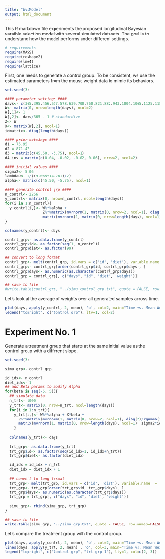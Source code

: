 ```yaml
---
title: "bvsModel"
output: html_document
---
```


This R markdown file experiments the proposed longitudinal Bayesian varaible selection model with several simulated datasets. The goal is to understand how the model performs under different settings.

```r
# requirements
require(MASS)
require(reshape2)
require(lme4)
require(lattice)
```

First, one needs to generate a control group. To be consistent, we use the estimated parameters from the mouse weight data to mimic its behaviors.

```r
set.seed(3)

#### parameter settings ####
days<- c(365,395,456,517,578,639,700,760,821,882,943,1004,1065,1125,1186)
W<- matrix(0, nrow=length(days), ncol=2)
W[,1]<- 1
W[,2]<- days/365 - 1 # standardize
Z<- W
X<- matrix(W[,2], ncol=1)
idmatrix<- diag(length(days))

#### prior settings ####
d1 = 75.95
d2 = 871.47
d3 = matrix(c(45.50, -5.75), ncol=1)
d4_inv = matrix(c(0.04, -0.02, -0.02, 0.06), nrow=2, ncol=2)

#### initial values ####
sigma2<- 5.06
lambdaD<- 1/((9.065+14.261)/2)
alpha<- matrix(c(45.50, -5.75), ncol=1)

#### generate control grp ####
n_contrl<- 2266
y_contrl<- matrix(0, nrow=n_contrl, ncol=length(days))
for(i in 1:n_contrl){
  y_contrl[i,]<- W%*%alpha +
                 Z%*%matrix(mvrnorm(1, matrix(0, nrow=2, ncol=1), diag(2)/rgamma(1, d1, d2)), ncol=1) +
                 matrix(mvrnorm(1, matrix(0, nrow=length(days), ncol=1), sigma2*idmatrix), ncol=1)
}

colnames(y_contrl)<- days

contrl_grp<- as.data.frame(y_contrl)
contrl_grp$id<- as.factor(seq(1, n_contrl))
contrl_grp$diet<- as.factor(99)

## convert to long format
contrl_grp<- melt(contrl_grp, id.vars = c('id', 'diet'), variable.name  = 'days', value.name = 'weight')
contrl_grp<- contrl_grp[order(contrl_grp$id, contrl_grp$days), ]
contrl_grp$days<- as.numeric(as.character(contrl_grp$days))
contrl_grp = contrl_grp[, c("days", "id", 'diet', 'weight')]

## save to file
#write.table(contrl_grp, "../simu_control_grp.txt", quote = FALSE, row.names=FALSE)
```

Let's look at the average of weights over all generated samples across time.

```r
plot(days, apply(y_contrl, 2, mean), 'o', col=2, main="Time vs. Mean Weight", xlab="Time", ylab="Mean Weight")
legend("topright", c("Control grp"), lty=1, col=2)
```

# Experiment No. 1

Generate a treatment group that starts at the same initial value as the control group with a different slope.

```r
set.seed(3)

simu_grp<- contrl_grp

id_idx<- n_contrl
diet_idx<- 1
## add Beta params to modify Alpha
for(beta in seq(-5, 5)){
  ## simulate data
  n_trt<- 1000
  y_trt<- matrix(0, nrow=n_trt, ncol=length(days))
  for(i in 1:n_trt){
    y_trt[i,]<- W%*%alpha + X*beta +
      Z%*%matrix(mvrnorm(1, matrix(0, nrow=2, ncol=1), diag(2)/rgamma(1, d1, d2)), ncol=1) +
      matrix(mvrnorm(1, matrix(0, nrow=length(days), ncol=1), sigma2*idmatrix), ncol=1)
    }
  
  colnames(y_trt)<- days
  
  trt_grp<- as.data.frame(y_trt)
  trt_grp$id<- as.factor(seq(id_idx+1, id_idx+n_trt))
  trt_grp$diet<- as.factor(diet_idx)
  
  id_idx = id_idx + n_trt
  diet_idx = diet_idx + 1
  
  ## convert to long format
  trt_grp<- melt(trt_grp, id.vars = c('id', 'diet'), variable.name  = 'days', value.name = 'weight')
  trt_grp<- trt_grp[order(trt_grp$id, trt_grp$days), ]
  trt_grp$days<- as.numeric(as.character(trt_grp$days))
  trt_grp = trt_grp[, c("days", "id", 'diet', 'weight')]
  
  simu_grp<- rbind(simu_grp, trt_grp)
}

## save to file
write.table(simu_grp, "../simu_grp.txt", quote = FALSE, row.names=FALSE)
```

Let's compare the treatment group with the control group.

```r
plot(days, apply(y_contrl, 2, mean), 'o', col=2, main="Time vs. Mean Weight", xlab="Time", ylab="Mean Weight")
lines(days, apply(y_trt, 2, mean) , 'o', col=3, main="Time vs. Mean Weight", xlab="Time", ylab="Mean Weight")
legend("topright", c("Control grp", "trt grp 1"), lty=1, col=c(2, 3))
```
